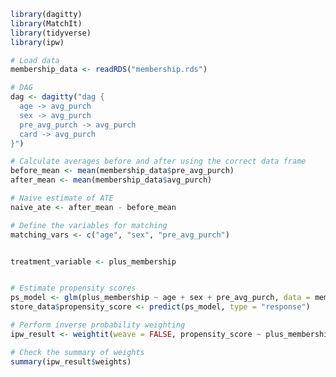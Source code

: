 
```r
library(dagitty)
library(MatchIt)
library(tidyverse)
library(ipw)

# Load data
membership_data <- readRDS("membership.rds")

# DAG
dag <- dagitty("dag {
  age -> avg_purch
  sex -> avg_purch
  pre_avg_purch -> avg_purch
  card -> avg_purch
}")

# Calculate averages before and after using the correct data frame
before_mean <- mean(membership_data$pre_avg_purch)
after_mean <- mean(membership_data$avg_purch)

# Naive estimate of ATE
naive_ate <- after_mean - before_mean

# Define the variables for matching
matching_vars <- c("age", "sex", "pre_avg_purch")


treatment_variable <- plus_membership


# Estimate propensity scores
ps_model <- glm(plus_membership ~ age + sex + pre_avg_purch, data = membership_data, family = "binomial")
store_data$propensity_score <- predict(ps_model, type = "response")

# Perform inverse probability weighting
ipw_result <- weightit(weave = FALSE, propensity_score ~ plus_membership, data = membership_data)

# Check the summary of weights
summary(ipw_result$weights)

```